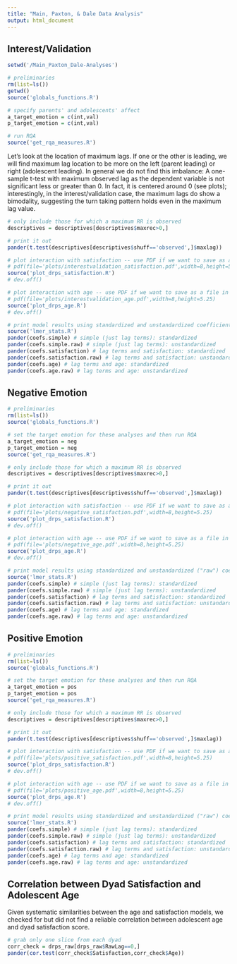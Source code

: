 ```yaml
---
title: "Main, Paxton, & Dale Data Analysis"
output: html_document
---
```


Interest/Validation
-----

```r

setwd('/Main_Paxton_Dale-Analyses')

# preliminaries 
rm(list=ls())
getwd()
source('globals_functions.R')

# specify parents' and adolescents' affect
a_target_emotion = c(int,val)
p_target_emotion = c(int,val)

# run RQA
source('get_rqa_measures.R')

```

Let's look at the location of maximum lags. If one or the other is leading, we will find maximum lag location to be more on the left (parent leading) or right (adolescent leading). In general we do not find this imbalance: A one-sample t-test with maximum observed lag as the dependent variable is not significant less or greater than 0. In fact, it is centered around 0 (see plots); interestingly, in the interest/validation case, the maximum lags do show a bimodality, suggesting the turn taking pattern holds even in the maximum lag value.

```r

# only include those for which a maximum RR is observed
descriptives = descriptives[descriptives$maxrec>0,]

# print it out
pander(t.test(descriptives[descriptives$shuff=='observed',]$maxlag))

# plot interaction with satisfaction -- use PDF if we want to save as a file in a subdirectory
# pdf(file='plots/interestvalidation_satisfaction.pdf',width=8,height=5.25)
source('plot_drps_satisfaction.R')
# dev.off()

# plot interaction with age -- use PDF if we want to save as a file in a subdirectory
# pdf(file='plots/interestvalidation_age.pdf',width=8,height=5.25)
source('plot_drps_age.R')
# dev.off()

# print model results using standardized and unstandardized coefficients
source('lmer_stats.R')
pander(coefs.simple) # simple (just lag terms): standardized
pander(coefs.simple.raw) # simple (just lag terms): unstandardized
pander(coefs.satisfaction) # lag terms and satisfaction: standardized
pander(coefs.satisfaction.raw) # lag terms and satisfaction: unstandardized
pander(coefs.age) # lag terms and age: standardized
pander(coefs.age.raw) # lag terms and age: unstandardized

```

Negative Emotion
------


```r

# preliminaries
rm(list=ls())
source('globals_functions.R')

# set the target emotion for these analyses and then run RQA
a_target_emotion = neg
p_target_emotion = neg
source('get_rqa_measures.R')

# only include those for which a maximum RR is observed
descriptives = descriptives[descriptives$maxrec>0,]

# print it out
pander(t.test(descriptives[descriptives$shuff=='observed',]$maxlag))

# plot interaction with satisfaction -- use PDF if we want to save as a file in a subdirectory
# pdf(file='plots/negative_satisfaction.pdf',width=8,height=5.25)
source('plot_drps_satisfaction.R')
# dev.off()

# plot interaction with age -- use PDF if we want to save as a file in a subdirectory
# pdf(file='plots/negative_age.pdf',width=8,height=5.25)
source('plot_drps_age.R')
# dev.off()

# print model results using standardized and unstandardized ("raw") coefficients
source('lmer_stats.R')
pander(coefs.simple) # simple (just lag terms): standardized
pander(coefs.simple.raw) # simple (just lag terms): unstandardized
pander(coefs.satisfaction) # lag terms and satisfaction: standardized
pander(coefs.satisfaction.raw) # lag terms and satisfaction: unstandardized
pander(coefs.age) # lag terms and age: standardized
pander(coefs.age.raw) # lag terms and age: unstandardized
```

Positive Emotion
------

```r

# preliminaries
rm(list=ls())
source('globals_functions.R')

# set the target emotion for these analyses and then run RQA
a_target_emotion = pos
p_target_emotion = pos
source('get_rqa_measures.R')

# only include those for which a maximum RR is observed
descriptives = descriptives[descriptives$maxrec>0,]

# print it out
pander(t.test(descriptives[descriptives$shuff=='observed',]$maxlag))

# plot interaction with satisfaction -- use PDF if we want to save as a file in a subdirectory
# pdf(file='plots/positive_satisfaction.pdf',width=8,height=5.25)
source('plot_drps_satisfaction.R')
# dev.off()

# plot interaction with age -- use PDF if we want to save as a file in a subdirectory
# pdf(file='plots/positive_age.pdf',width=8,height=5.25)
source('plot_drps_age.R')
# dev.off()

# print model results using standardized and unstandardized ("raw") coefficients
source('lmer_stats.R')
pander(coefs.simple) # simple (just lag terms): standardized
pander(coefs.simple.raw) # simple (just lag terms): unstandardized
pander(coefs.satisfaction) # lag terms and satisfaction: standardized
pander(coefs.satisfaction.raw) # lag terms and satisfaction: unstandardized
pander(coefs.age) # lag terms and age: standardized
pander(coefs.age.raw) # lag terms and age: unstandardized
```

Correlation between Dyad Satisfaction and Adolescent Age
------

Given systematic similarities between the age and satisfaction models, we checked for but did not find a reliable correlation between adolescent age and dyad satisfaction score.

``` r

# grab only one slice from each dyad
corr_check = drps_raw[drps_raw$RawLag==0,]
pander(cor.test(corr_check$Satisfaction,corr_check$Age))

```
